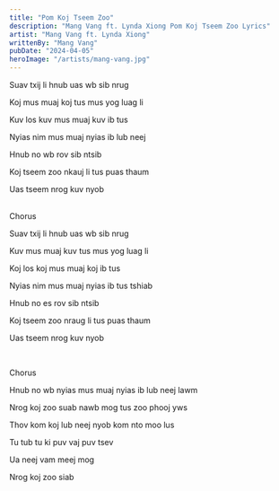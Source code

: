 ```yaml
---
title: "Pom Koj Tseem Zoo"
description: "Mang Vang ft. Lynda Xiong Pom Koj Tseem Zoo Lyrics"
artist: "Mang Vang ft. Lynda Xiong"
writtenBy: "Mang Vang"
pubDate: "2024-04-05"
heroImage: "/artists/mang-vang.jpg"
---
```


Suav txij li hnub uas wb sib nrug

Koj mus muaj koj tus mus yog luag li

Kuv los kuv mus muaj kuv ib tus

Nyias nim mus muaj nyias ib lub neej

Hnub no wb rov sib ntsib

Koj tseem zoo nkauj li tus puas thaum

Uas tseem nrog kuv nyob

<br />
Chorus

Suav txij li hnub uas wb sib nrug

Kuv mus muaj kuv tus mus yog luag li

Koj los koj mus muaj koj ib tus

Nyias nim mus muaj nyias ib tus tshiab

Hnub no es rov sib ntsib

Koj tseem zoo nraug li tus puas thaum

Uas tseem nrog kuv nyob

<br />

Chorus

Hnub no wb nyias mus muaj nyias ib lub neej lawm

Nrog koj zoo suab nawb mog tus zoo phooj yws

Thov kom koj lub neej nyob kom nto moo lus

Tu tub tu ki puv vaj puv tsev

Ua neej vam meej mog

Nrog koj zoo siab

